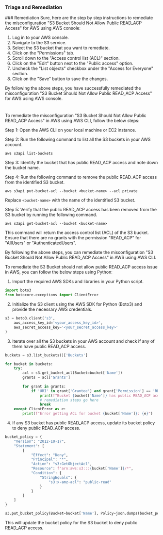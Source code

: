 
### Triage and Remediation
<Tabs>
<Tab title='Remediation'>
### Remediation

<AccordionGroup>
<Accordion title='Using Console' defaultOpen='true'>
Sure, here are the step by step instructions to remediate the misconfiguration "S3 Bucket Should Not Allow Public READ_ACP Access" for AWS using AWS console:

1. Log in to your AWS console.
2. Navigate to the S3 service.
3. Select the S3 bucket that you want to remediate.
4. Click on the "Permissions" tab.
5. Scroll down to the "Access control list (ACL)" section.
6. Click on the "Edit" button next to the "Public access" option.
7. Uncheck the "List objects" checkbox under the "Access for Everyone" section.
8. Click on the "Save" button to save the changes.

By following the above steps, you have successfully remediated the misconfiguration "S3 Bucket Should Not Allow Public READ_ACP Access" for AWS using AWS console.

#
</Accordion>

<Accordion title='Using CLI'>
To remediate the misconfiguration "S3 Bucket Should Not Allow Public READ_ACP Access" in AWS using AWS CLI, follow the below steps:

Step 1: Open the AWS CLI on your local machine or EC2 instance.

Step 2: Run the following command to list all the S3 buckets in your AWS account.

```
aws s3api list-buckets
```

Step 3: Identify the bucket that has public READ_ACP access and note down the bucket name.

Step 4: Run the following command to remove the public READ_ACP access from the identified S3 bucket.

```
aws s3api put-bucket-acl --bucket <bucket-name> --acl private
```

Replace `<bucket-name>` with the name of the identified S3 bucket.

Step 5: Verify that the public READ_ACP access has been removed from the S3 bucket by running the following command.

```
aws s3api get-bucket-acl --bucket <bucket-name>
```

This command will return the access control list (ACL) of the S3 bucket. Ensure that there are no grants with the permission "READ_ACP" for "AllUsers" or "AuthenticatedUsers".

By following the above steps, you can remediate the misconfiguration "S3 Bucket Should Not Allow Public READ_ACP Access" in AWS using AWS CLI.
</Accordion>

<Accordion title='Using Python'>
To remediate the S3 Bucket should not allow public READ_ACP access issue in AWS, you can follow the below steps using Python:

1. Import the required AWS SDKs and libraries in your Python script.

```python
import boto3
from botocore.exceptions import ClientError
```

2. Initialize the S3 client using the AWS SDK for Python (Boto3) and provide the necessary AWS credentials.

```python
s3 = boto3.client('s3',
    aws_access_key_id='<your_access_key_id>',
    aws_secret_access_key='<your_secret_access_key>'
)
```

3. Iterate over all the S3 buckets in your AWS account and check if any of them have public READ_ACP access.

```python
buckets = s3.list_buckets()['Buckets']

for bucket in buckets:
    try:
        acl = s3.get_bucket_acl(Bucket=bucket['Name'])
        grants = acl['Grants']
        
        for grant in grants:
            if 'URI' in grant['Grantee'] and grant['Permission'] == 'READ_ACP':
                print(f"Bucket {bucket['Name']} has public READ_ACP access.")
                # remediation steps go here
                break
    except ClientError as e:
        print(f"Error getting ACL for bucket {bucket['Name']}: {e}")
```

4. If any S3 bucket has public READ_ACP access, update its bucket policy to deny public READ_ACP access.

```python
bucket_policy = {
    "Version": "2012-10-17",
    "Statement": [
        {
            "Effect": "Deny",
            "Principal": "*",
            "Action": "s3:GetObjectAcl",
            "Resource": f"arn:aws:s3:::{bucket['Name']}/*",
            "Condition": {
                "StringEquals": {
                    "s3:x-amz-acl": "public-read"
                }
            }
        }
    ]
}

s3.put_bucket_policy(Bucket=bucket['Name'], Policy=json.dumps(bucket_policy))
```

This will update the bucket policy for the S3 bucket to deny public READ_ACP access.
</Accordion>

</AccordionGroup>
</Tab>
</Tabs>
